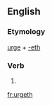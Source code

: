 ==English==

===Etymology===
[[urge]] + [[-eth]]

===Verb===
{{en-verb form}}

# {{archaic third-person singular of|urge}}

[[fr:urgeth]]
